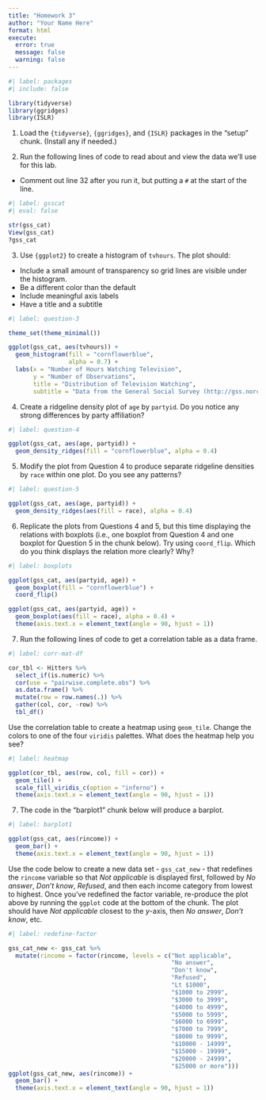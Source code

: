 ```yaml
---
title: "Homework 3"
author: "Your Name Here"
format: html
execute: 
  error: true
  message: false
  warning: false
---
```


```r
#| label: packages
#| include: false

library(tidyverse)
library(ggridges)
library(ISLR)
```

1.  Load the `{tidyverse}`, `{ggridges}`, and `{ISLR}` packages in the "setup" chunk. (Install any if needed.)

2.  Run the following lines of code to read about and view the data we'll use for this lab.

-   Comment out line 32 after you run it, but putting a `#` at the start of the line.

```r
#| label: gsscat
#| eval: false

str(gss_cat)
View(gss_cat)
?gss_cat
```

3.  Use `{ggplot2}` to create a histogram of `tvhours`. The plot should:

-   Include a small amount of transparency so grid lines are visible under the histogram.
-   Be a different color than the default
-   Include meaningful axis labels
-   Have a title and a subtitle

```r
#| label: question-3

theme_set(theme_minimal())

ggplot(gss_cat, aes(tvhours)) +
  geom_histogram(fill = "cornflowerblue", 
                 alpha = 0.7) +
  labs(x = "Number of Hours Watching Television",
       y = "Number of Observations",
       title = "Distribution of Television Watching",
       subtitle = "Data from the General Social Survey (http://gss.norc.org)")
```

4.  Create a ridgeline density plot of `age` by `partyid`. Do you notice any strong differences by party affiliation?

```r
#| label: question-4

ggplot(gss_cat, aes(age, partyid)) +
  geom_density_ridges(fill = "cornflowerblue", alpha = 0.4)
```

5.  Modify the plot from Question 4 to produce separate ridgeline densities by `race` within one plot. Do you see any patterns?

```r
#| label: question-5

ggplot(gss_cat, aes(age, partyid)) +
  geom_density_ridges(aes(fill = race), alpha = 0.4)
```

6.  Replicate the plots from Questions 4 and 5, but this time displaying the relations with boxplots (i.e., one boxplot from Question 4 and one boxplot for Question 5 in the chunk below). Try using `coord_flip`. Which do you think displays the relation more clearly? Why?

```r
#| label: boxplots

ggplot(gss_cat, aes(partyid, age)) +
  geom_boxplot(fill = "cornflowerblue") +
  coord_flip()

ggplot(gss_cat, aes(partyid, age)) +
  geom_boxplot(aes(fill = race), alpha = 0.4) +
  theme(axis.text.x = element_text(angle = 90, hjust = 1))
```

7.  Run the following lines of code to get a correlation table as a data frame.

```r
#| label: corr-mat-df

cor_tbl <- Hitters %>% 
  select_if(is.numeric) %>% 
  cor(use = "pairwise.complete.obs") %>% 
  as.data.frame() %>% 
  mutate(row = row.names(.)) %>% 
  gather(col, cor, -row) %>% 
  tbl_df()
```

Use the correlation table to create a heatmap using `geom_tile`. Change the colors to one of the four `viridis` palettes. What does the heatmap help you see?

```r
#| label: heatmap

ggplot(cor_tbl, aes(row, col, fill = cor)) +
  geom_tile() +
  scale_fill_viridis_c(option = "inferno") +
  theme(axis.text.x = element_text(angle = 90, hjust = 1))
```

7.  The code in the "barplot1" chunk below will produce a barplot.

```r
#| label: barplot1

ggplot(gss_cat, aes(rincome)) +
  geom_bar() +
  theme(axis.text.x = element_text(angle = 90, hjust = 1))
```

Use the code below to create a new data set - `gss_cat_new` - that redefines the `rincome` variable so that *Not applicable* is displayed first, followed by *No answer*, *Don't know*, *Refused*, and then each income category from lowest to highest. Once you've redefined the factor variable, re-produce the plot above by running the `ggplot` code at the bottom of the chunk. The plot should have *Not applicable* closest to the *y*-axis, then *No answer*, *Don't know*, etc.

```r
#| label: redefine-factor

gss_cat_new <- gss_cat %>% 
  mutate(rincome = factor(rincome, levels = c("Not applicable",
                                              "No answer",
                                              "Don't know",
                                              "Refused",
                                              "Lt $1000",
                                              "$1000 to 2999",
                                              "$3000 to 3999",
                                              "$4000 to 4999",
                                              "$5000 to 5999",
                                              "$6000 to 6999",
                                              "$7000 to 7999",
                                              "$8000 to 9999",
                                              "$10000 - 14999",
                                              "$15000 - 19999",
                                              "$20000 - 24999",
                                              "$25000 or more")))
ggplot(gss_cat_new, aes(rincome)) +
  geom_bar() +
  theme(axis.text.x = element_text(angle = 90, hjust = 1))
```
